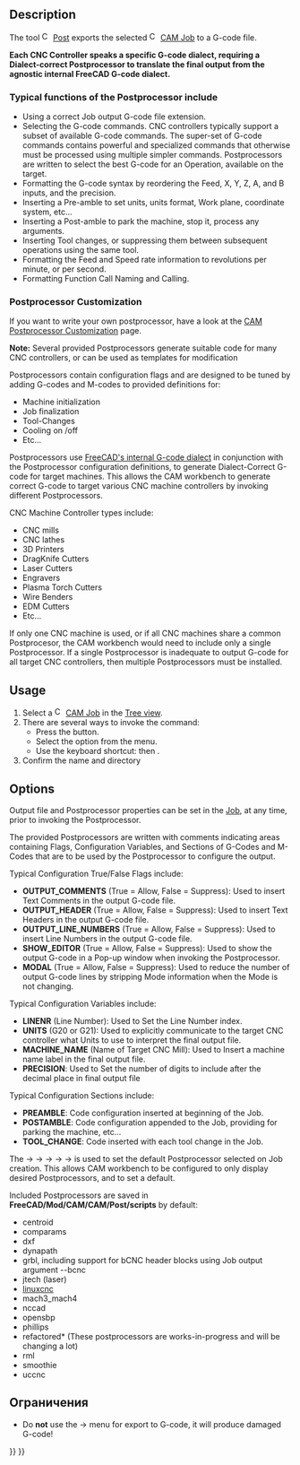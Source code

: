 <languages/>

{{Docnav
|[[CAM_Job|Job]]
|[[CAM_Sanity|Sanity]]
|[[CAM_Workbench|CAM]]
|IconL=CAM_Job.svg
|IconR=CAM_Sanity.svg
|IconC=Workbench_CAM.svg
}}

<div class="mw-translate-fuzzy">
{{GuiCommand/ru
|Name=Path PostProcess
|Name/ru=Path PostProcess
|MenuLocation=Path → Постобработка
|Workbenches=[[Path_Workbench/ru|Path]]
|Shortcut={{KEY|P}} {{KEY|P}}
|SeeAlso=
}}
</div>

==Description==

The tool [[Image:CAM_Post.svg|16px]] [[CAM_Post|Post]] exports the selected [[Image:CAM_Job.svg|16px]] [[CAM_Job|CAM Job]] to a G-code file.

'''Each CNC Controller speaks a specific G-code dialect, requiring a Dialect-correct Postprocessor to translate the final output from the agnostic internal FreeCAD G-code dialect.'''

=== Typical functions of the Postprocessor include ===

*Using a correct Job output G-code file extension. 
*Selecting the G-code commands. CNC controllers typically support a subset of available G-code commands. The super-set of G-code commands contains powerful and specialized commands that otherwise must be processed using multiple simpler commands. Postprocessors are written to select the best G-code for an Operation, available on the target.   
*Formatting the G-code syntax by reordering the Feed, X, Y, Z, A, and B inputs, and the precision.
*Inserting a Pre-amble to set units, units format, Work plane, coordinate system, etc...
*Inserting a Post-amble to park the machine, stop it, process any arguments.  
*Inserting Tool changes, or suppressing them between subsequent operations using the same tool.
*Formatting the Feed and Speed rate information to revolutions per minute, or per second.
*Formatting Function Call Naming and Calling.

=== Postprocessor Customization ===

If you want to write your own postprocessor, have a look at the [[CAM_Postprocessor_Customization|CAM Postprocessor Customization]] page.

'''Note:''' Several provided Postprocessors generate suitable code for many CNC controllers, or can be used as templates for modification

Postprocessors contain configuration flags and are designed to be tuned by adding G-codes and M-codes to provided definitions for:
*Machine initialization
*Job finalization
*Tool-Changes
*Cooling on /off
*Etc...

Postprocessors use [[CAM_scripting#The_FreeCAD_Internal_G-code_Format|FreeCAD's internal G-code dialect]] in conjunction with the Postprocessor configuration definitions, to generate Dialect-Correct G-code for target machines. This allows the CAM workbench to generate correct G-code to target various CNC machine controllers by invoking different Postprocessors.

CNC Machine Controller types include:
*CNC mills
*CNC lathes
*3D Printers
*DragKnife Cutters
*Laser Cutters
*Engravers
*Plasma Torch Cutters
*Wire Benders
*EDM Cutters
*Etc...

If only one CNC machine is used, or if all CNC machines share a common Postprocesor, the CAM workbench would need to include only a single Postprocessor. If a single Postprocessor is inadequate to output G-code for all target CNC controllers, then multiple Postprocessors must be installed.

==Usage==

# Select a [[Image:CAM_Job.svg|16px]] [[CAM_Job|CAM Job]] in the [[Tree_view|Tree view]].
# There are several ways to invoke the command:
#* Press the {{Button|[[Image:CAM_Post.svg|16px]] [[CAM_Post|CAM Post]]}} button.
#* Select the {{MenuCommand|CAM → [[Image:CAM_Post.svg|16px]] Post Process}} option from the menu.
#* Use the keyboard shortcut: {{KEY|P}} then {{KEY|P}}.
# Confirm the {{MenuCommand|Output File}} name and directory

==Options==

Output file and Postprocessor properties can be set in the  [[CAM_Job|Job]], at any time, prior to invoking the Postprocessor.

The provided Postprocessors are written with comments indicating areas containing Flags, Configuration Variables, and Sections of G-Codes and M-Codes that are to be used by the Postprocessor to configure the output.

Typical Configuration True/False Flags include:
*'''OUTPUT_COMMENTS''' (True = Allow, False = Suppress): Used to insert Text Comments in the output G-code file.
*'''OUTPUT_HEADER''' (True = Allow, False = Suppress): Used to insert Text Headers in the output G-code file.
*'''OUTPUT_LINE_NUMBERS''' (True = Allow, False = Suppress): Used to insert Line Numbers in the output G-code file.
*'''SHOW_EDITOR''' (True = Allow, False = Suppress): Used to show the output G-code in a Pop-up window when invoking the Postprocessor.
*'''MODAL''' (True = Allow, False = Suppress): Used to reduce the number of output G-code lines by stripping Mode information when the Mode is not changing.

Typical Configuration Variables include:
*'''LINENR''' (Line Number): Used to Set the Line Number index.
*'''UNITS''' (G20 or G21): Used to explicitly communicate to the target CNC controller what Units to use to interpret the final output file.
*'''MACHINE_NAME''' (Name of Target CNC Mill): Used to Insert a machine name label in the final output file.
*'''PRECISION''': Used to Set the number of digits to include after the decimal place in final output file

Typical Configuration Sections include:
*'''PREAMBLE''': Code configuration inserted at beginning of the Job.
*'''POSTAMBLE''': Code configuration appended to the Job, providing for parking the machine, etc...
*'''TOOL_CHANGE''': Code inserted with each tool change in the Job.

The {{KEY|Edit}} → {{KEY|Preferences...}} → {{KEY|CAM}} → {{KEY|Job Preferences tab}} → {{KEY|Defaults}} → {{KEY|CAM}} is used to set the default Postprocessor selected on Job creation. This allows CAM workbench to be configured to only display desired Postprocessors, and to set a default. 

Included Postprocessors are saved in '''FreeCAD/Mod/CAM/CAM/Post/scripts''' by default:
*centroid
*comparams
*dxf
*dynapath
*grbl, including support for bCNC header blocks using Job output argument --bcnc
*jtech (laser)
*[http://linuxcnc.org/docs/html/gcode/g-code.html#gcode:g17-g19.1 linuxcnc] 
*mach3_mach4
*nccad
*opensbp
*phillips
*refactored* (These postprocessors are works-in-progress and will be changing a lot)
*rml
*smoothie
*uccnc

<span id="Limitations"></span>
== Ограничения ==

* Do '''not''' use the {{KEY|File}} → {{KEY|Export}} menu for export to G-code, it will produce damaged G-code!


{{Docnav
|[[CAM_Job|Job]]
|[[CAM_Sanity|Sanity]]
|[[CAM_Workbench|CAM]]
|IconL=CAM_Job.svg
|IconR=CAM_Sanity.svg
|IconC=Workbench_CAM.svg
}}

{{CAM_Tools_navi{{#translation:}}}}
{{Userdocnavi{{#translation:}}}}